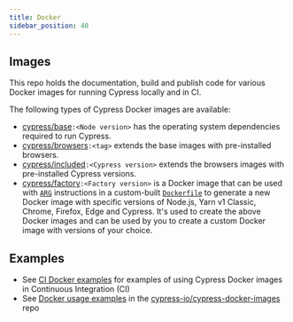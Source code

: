 ```yaml
---
title: Docker
sidebar_position: 40
---
```


## Images

<Icon name="github" url="https://github.com/cypress-io/cypress-docker-images" />

This repo holds the documentation, build and publish code for various Docker images for running Cypress locally and in CI.

The following types of Cypress Docker images are available:

- [cypress/base](https://github.com/cypress-io/cypress-docker-images/tree/master/base)`:<Node version>`
  has the operating system dependencies required to run Cypress.
- [cypress/browsers](https://github.com/cypress-io/cypress-docker-images/tree/master/browsers)`:<tag>`
  extends the base images with pre-installed browsers.
- [cypress/included](https://github.com/cypress-io/cypress-docker-images/tree/master/included)`:<Cypress version>`
  extends the browsers images with pre-installed Cypress versions.
- [cypress/factory](https://github.com/cypress-io/cypress-docker-images/tree/master/factory)`:<Factory version>`
  is a Docker image that can be used with [`ARG`](https://docs.docker.com/reference/dockerfile/#arg) instructions
  in a custom-built [`Dockerfile`](https://docs.docker.com/reference/dockerfile/) to generate a new Docker image
  with specific versions of Node.js, Yarn v1 Classic, Chrome, Firefox, Edge and Cypress.
  It's used to create the above Docker images and can
  be used by you to create a custom Docker image with versions of your choice.

## Examples

- See [CI Docker examples](../guides/continuous-integration/introduction#CI-Docker-examples)
  for examples of using Cypress Docker images in Continuous Integration (CI)
- See [Docker usage examples](https://github.com/cypress-io/cypress-docker-images/blob/master/README.md#examples)
  in the [cypress-io/cypress-docker-images](https://github.com/cypress-io/cypress-docker-images) repo
